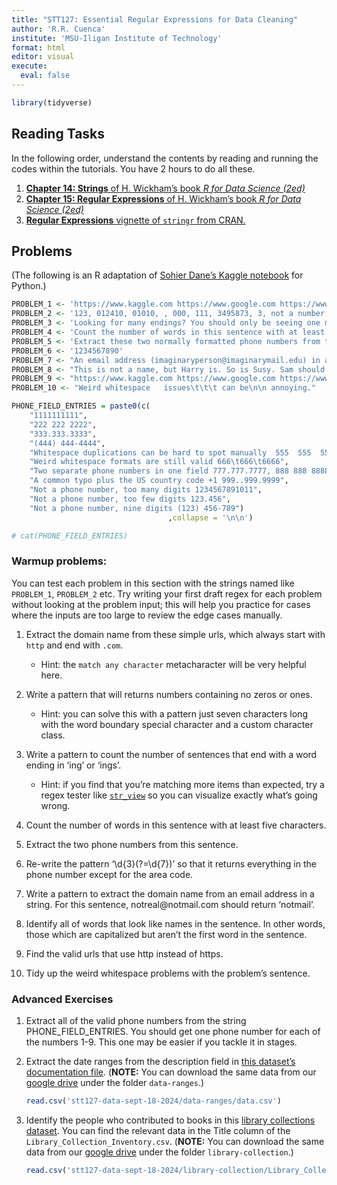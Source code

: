 ```yaml
---
title: "STT127: Essential Regular Expressions for Data Cleaning"
author: 'R.R. Cuenca'
institute: 'MSU-Iligan Institute of Technology'
format: html
editor: visual
execute: 
  eval: false
---
```


```r
library(tidyverse)
```

## Reading Tasks

In the following order, understand the contents by reading and running the codes within the tutorials. You have 2 hours to do all these.

1.  [**Chapter 14: Strings** of H. Wickham's book *R for Data Science (2ed)*](https://r4ds.hadley.nz/strings "https://r4ds.hadley.nz/strings")
2.  [**Chapter 15: Regular Expressions** of H. Wickham's book *R for Data Science (2ed)*](https://r4ds.hadley.nz/strings "https://r4ds.hadley.nz/strings")
3.  [**Regular Expressions** vignette of `stringr` from CRAN.](https://cran.r-project.org/web/packages/stringr/vignettes/regular-expressions.html "https://cran.r-project.org/web/packages/stringr/vignettes/regular-expressions.html")

## Problems

(The following is an R adaptation of [Sohier Dane's Kaggle notebook](https://www.kaggle.com/code/sohier/exercises-for-intro-to-regular-expressions) for Python.)

```r
PROBLEM_1 <- 'https://www.kaggle.com https://www.google.com https://www.wikipedia.com'
PROBLEM_2 <- '123, 012410, 01010, , 000, 111, 3495873, 3, not a number!, ...!@$,.'
PROBLEM_3 <- 'Looking for many endings? You should only be seeing one match.'
PROBLEM_4 <- 'Count the number of words in this sentence with at least five characters.'
PROBLEM_5 <- 'Extract these two normally formatted phone numbers from this sentence: (123) 456 7890, 123-456-7890.'
PROBLEM_6 <- '1234567890'
PROBLEM_7 <- "An email address (imaginaryperson@imaginarymail.edu) in a sentence. Don't match Invalid_email@invalid."
PROBLEM_8 <- "This is not a name, but Harry is. So is Susy. Sam should be missed as it's the first word in the sentence."
PROBLEM_9 <- "https://www.kaggle.com https://www.google.com https://www.wikipedia.com http://phishing.com not.a.url gibberish41411 http https www.com"
PROBLEM_10 <- "Weird whitespace   issues\t\t\t can be\n\n annoying."

PHONE_FIELD_ENTRIES = paste0(c(
    "1111111111",
    "222 222 2222",
    "333.333.3333",
    "(444) 444-4444",
    "Whitespace duplications can be hard to spot manually  555  555  5555 ",
    "Weird whitespace formats are still valid 666\t666\t6666",
    "Two separate phone numbers in one field 777.777.7777, 888 888 8888",
    "A common typo plus the US country code +1 999..999.9999",
    "Not a phone number, too many digits 1234567891011",
    "Not a phone number, too few digits 123.456",
    "Not a phone number, nine digits (123) 456-789")
                                   ,collapse = '\n\n')

# cat(PHONE_FIELD_ENTRIES)
```

### **Warmup problems:**

You can test each problem in this section with the strings named like `PROBLEM_1`, `PROBLEM_2` etc. Try writing your first draft regex for each problem without looking at the problem input; this will help you practice for cases where the inputs are too large to review the edge cases manually.

1.  Extract the domain name from these simple urls, which always start with `http` and end with `.com`.

    -   Hint: the `match any character` metacharacter will be very helpful here.

2.  Write a pattern that will returns numbers containing no zeros or ones.

    -   Hint: you can solve this with a pattern just seven characters long with the word boundary special character and a custom character class.

3.  Write a pattern to count the number of sentences that end with a word ending in 'ing' or 'ings'.

    -   Hint: if you find that you're matching more items than expected, try a regex tester like [`str_view`](https://stringr.tidyverse.org/reference/str_view.html "https://stringr.tidyverse.org/reference/str_view.html") so you can visualize exactly what's going wrong.

4.  Count the number of words in this sentence with at least five characters.

5.  Extract the two phone numbers from this sentence.

6.  Re-write the pattern '\\d{3}(?=\\d{7})' so that it returns everything in the phone number except for the area code.

7.  Write a pattern to extract the domain name from an email address in a string. For this sentence, notreal\@notmail.com should return 'notmail'.

8.  Identify all of words that look like names in the sentence. In other words, those which are capitalized but aren't the first word in the sentence.

9.  Find the valid urls that use http instead of https.

10. Tidy up the weird whitespace problems with the problem's sentence.

### **Advanced Exercises**

1.  Extract all of the valid phone numbers from the string PHONE_FIELD_ENTRIES. You should get one phone number for each of the numbers 1-9. This one may be easier if you tackle it in stages.

2.  Extract the date ranges from the description field in [this dataset's documentation file](https://www.kaggle.com/sohier/nber-macrohistory-database/data). (**NOTE:** You can download the same data from our [google drive](https://drive.google.com/drive/folders/1qvuZQP5rzTuu9wO3WXEY0wflLyPnMRu2?usp=sharing) under the folder `data-ranges`.)

    ```r
    read.csv('stt127-data-sept-18-2024/data-ranges/data.csv')
    ```

3.  Identify the people who contributed to books in this [library collections dataset](https://www.kaggle.com/seattle-public-library/seattle-library-checkout-records/data). You can find the relevant data in the Title column of the `Library_Collection_Inventory.csv`. (**NOTE:** You can download the same data from our [google drive](https://drive.google.com/drive/folders/1qvuZQP5rzTuu9wO3WXEY0wflLyPnMRu2?usp=sharing) under the folder `library-collection`.)

    ```r
    read.csv('stt127-data-sept-18-2024/library-collection/Library_Collection_Inventory.csv')
    ```
